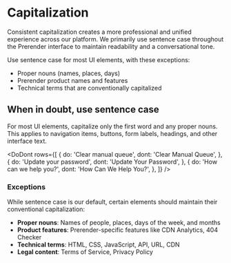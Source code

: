 
<Meta title="Content/Capitalization" />

# Capitalization

Consistent capitalization creates a more professional and unified experience across our platform. We primarily use sentence case throughout the Prerender interface to maintain readability and a conversational tone.

<TLDR>
  <p>Use sentence case for most UI elements, with these exceptions:</p>
  <ul>
    <li>Proper nouns (names, places, days)</li>
    <li>Prerender product names and features</li>
    <li>Technical terms that are conventionally capitalized</li>
  </ul>
</TLDR>

## When in doubt, use sentence case

For most UI elements, capitalize only the first word and any proper nouns. This applies to navigation items, buttons, form labels, headings, and other interface text.

<DoDont
  rows={[
    {
      do: 'Clear manual queue',
      dont: 'Clear Manual Queue',
    },
    {
      do: 'Update your password',
      dont: 'Update Your Password',
    },
    {
      do: 'How can we help you?',
      dont: 'How Can We Help You?',
    },
  ]}
/>

### Exceptions

While sentence case is our default, certain elements should maintain their conventional capitalization:

- **Proper nouns**: Names of people, places, days of the week, and months
- **Product features**: Prerender-specific features like CDN Analytics, 404 Checker
- **Technical terms**: HTML, CSS, JavaScript, API, URL, CDN
- **Legal content**: Terms of Service, Privacy Policy

